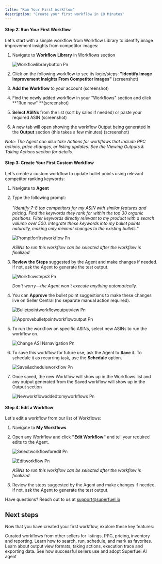 ```yaml
---
title: "Run Your First Workflow"
description: "Create your first workflow in 10 Minutes"
---
```


#### 

#### **Step 2: Run Your First Workflow**

Let's start with a simple workflow from Workflow Library to identify image improvement insights from competitor images:

1. Navigate to **Workflow Library** in Workflows section

   ![Workflowlibrarybutton Pn](/images/Workflowlibrarybutton.png)
2. Click on the following workflow to see its logic/steps: **"Identify Image Improvement Insights From Competitor Images"** (screenshot)
3. **Add the Workflow** to your account (screenshot)
4. Find the newly added workflow in your "Workflows" section and click \*\*"Run now" \*\*(screenshot)
5. **Select ASINs** from the list (sort by sales if needed) or paste your required ASIN (screenshot)
6. A new tab will open showing the workflow Output being generated in the **Output** section (this takes a few minutes) (screenshot)

_Note: The Agent can also take Actions for workflows that include PPC actions, price changes, or listing updates. See the Viewing Outputs & Taking Actions section for details._

#### **Step 3: Create Your First Custom Workflow**

Let's create a custom workflow to update bullet points using relevant competitor ranking keywords:

1. Navigate to **Agent**
2. Type the following prompt:\
   \
   _"Identify 7-8 top competitors for my ASIN with similar features and pricing. Find the keywords they rank for within the top 30 organic positions. Filter keywords directly relevant to my product with a search volume over 500. Integrate these keywords into my bullet points naturally, making only minimal changes to the existing bullets."_

   ![Promptforfirstworkflow Pn](/images/Promptforfirstworkflow.png)

   _ASINs to run this workflow can be selected after the workflow is finalized._
3. **Review the Steps** suggested by the Agent and make changes if needed. If not, ask the Agent to generate the test output.

   ![Workflowsteps3 Pn](/images/Workflowsteps3.png)

   _Don't worry—the Agent won't execute anything automatically._
5. You can **Approve** the bullet point suggestions to make these changes live on Seller Central (no separate manual action required).

   ![Bulletpointworkflowoutputview Pn](/images/Bulletpointworkflowoutputview.png)

   ![Approvebulletpointworkflowoutput Pn](/images/Approvebulletpointworkflowoutput.png)
6. To run the workflow on specific ASINs, select new ASINs to run the workflow on.

   ![Change ASI Nsnavigation Pn](/images/ChangeASINsnavigation.png)
7. To save this workflow for future use, ask the Agent to **Save** it. To schedule it as recurring task, use the **Schedule** option.

   ![Save&scheduleworkflow Pn](/images/Save&scheduleworkflow.png)
8. Once saved, the new Workflow will show up in the Workflows list and any output generated from the Saved workflow will show up in the Output section

   ![Newworkflowaddedtomyworkflows Pn](/images/Newworkflowaddedtomyworkflows.png)

#### **Step 4: Edit a Workflow**

Let's edit a workflow from our list of Workflows:

1. Navigate to **My Workflows**
3. Open any Workflow and click **"Edit Workflow"** and tell your required edits to the Agent.

   ![Selectworkflowforedit Pn](/images/Selectworkflowforedit.png)

   ![Editworkflow Pn](/images/Editworkflow.png)

   _ASINs to run this workflow can be selected after the workflow is finalized._
4. Review the steps suggested by the Agent and make changes if needed. If not, ask the Agent to generate the test output.

Have questions? Reach out to us at [support@superfuel.io](mailto:support@superfuel.io)

## Next steps

Now that you have created your first workflow, explore these key features:

<Columns cols={2}>
  <Card title="Workflow Library" icon="book" href="/development">
    Curated workflows from other sellers for listings, PPC, pricing, inventory and reporting.
  </Card>
  <Card title="Manage Your Workflows" icon="chart-network" href="/essentials/settings">
    Learn how to search, run, schedule, and mark as favorites.
  </Card>
  <Card title="Viewing Outputs & Taking Actions" icon="book" href="/essentials/navigation">
    Learn about output view formats, taking actions, execution trace and exporting data.
  </Card>
  <Card title="Best Practices" icon="lightbulb" href="/api-reference/introduction">
    See how successful sellers use and adopt Superfuel AI agent
  </Card>
</Columns>